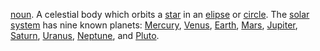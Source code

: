 [[noun]]. A celestial body which orbits a [[star]] in an [[elipse]] or [[circle]].  The [[solar system]] has nine known planets: [[Mercury]], [[Venus]], [[Earth]], [[Mars]], [[Jupiter]], [[Saturn]], [[Uranus]], [[Neptune]], and [[Pluto]].